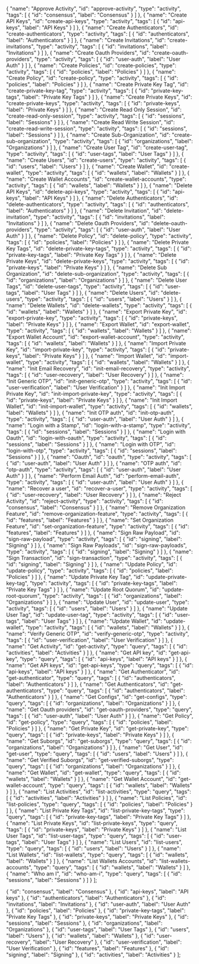   {
    "name": "Approve Activity",
    "id": "approve-activity",
    "type": "activity",
    "tags": [
      {
        "id": "consensus",
        "label": "Consensus"
      }
    ]
  },
  {
    "name": "Create API Keys",
    "id": "create-api-keys",
    "type": "activity",
    "tags": [
      {
        "id": "api-keys",
        "label": "API Keys"
      }
    ]
  },
  {
    "name": "Create Authenticators",
    "id": "create-authenticators",
    "type": "activity",
    "tags": [
      {
        "id": "authenticators",
        "label": "Authenticators"
      }
    ]
  },
  {
    "name": "Create Invitations",
    "id": "create-invitations",
    "type": "activity",
    "tags": [
      {
        "id": "invitations",
        "label": "Invitations"
      }
    ]
  },
  {
    "name": "Create Oauth Providers",
    "id": "create-oauth-providers",
    "type": "activity",
    "tags": [
      {
        "id": "user-auth",
        "label": "User Auth"
      }
    ]
  },
  {
    "name": "Create Policies",
    "id": "create-policies",
    "type": "activity",
    "tags": [
      {
        "id": "policies",
        "label": "Policies"
      }
    ]
  },
  {
    "name": "Create Policy",
    "id": "create-policy",
    "type": "activity",
    "tags": [
      {
        "id": "policies",
        "label": "Policies"
      }
    ]
  },
  {
    "name": "Create Private Key Tag",
    "id": "create-private-key-tag",
    "type": "activity",
    "tags": [
      {
        "id": "private-key-tags",
        "label": "Private Key Tags"
      }
    ]
  },
  {
    "name": "Create Private Keys",
    "id": "create-private-keys",
    "type": "activity",
    "tags": [
      {
        "id": "private-keys",
        "label": "Private Keys"
      }
    ]
  },
  {
    "name": "Create Read Only Session",
    "id": "create-read-only-session",
    "type": "activity",
    "tags": [
      {
        "id": "sessions",
        "label": "Sessions"
      }
    ]
  },
  {
    "name": "Create Read Write Session",
    "id": "create-read-write-session",
    "type": "activity",
    "tags": [
      {
        "id": "sessions",
        "label": "Sessions"
      }
    ]
  },
  {
    "name": "Create Sub-Organization",
    "id": "create-sub-organization",
    "type": "activity",
    "tags": [
      {
        "id": "organizations",
        "label": "Organizations"
      }
    ]
  },
  {
    "name": "Create User Tag",
    "id": "create-user-tag",
    "type": "activity",
    "tags": [
      {
        "id": "user-tags",
        "label": "User Tags"
      }
    ]
  },
  {
    "name": "Create Users",
    "id": "create-users",
    "type": "activity",
    "tags": [
      {
        "id": "users",
        "label": "Users"
      }
    ]
  },
  {
    "name": "Create Wallet",
    "id": "create-wallet",
    "type": "activity",
    "tags": [
      {
        "id": "wallets",
        "label": "Wallets"
      }
    ]
  },
  {
    "name": "Create Wallet Accounts",
    "id": "create-wallet-accounts",
    "type": "activity",
    "tags": [
      {
        "id": "wallets",
        "label": "Wallets"
      }
    ]
  },
  {
    "name": "Delete API Keys",
    "id": "delete-api-keys",
    "type": "activity",
    "tags": [
      {
        "id": "api-keys",
        "label": "API Keys"
      }
    ]
  },
  {
    "name": "Delete Authenticators",
    "id": "delete-authenticators",
    "type": "activity",
    "tags": [
      {
        "id": "authenticators",
        "label": "Authenticators"
      }
    ]
  },
  {
    "name": "Delete Invitation",
    "id": "delete-invitation",
    "type": "activity",
    "tags": [
      {
        "id": "invitations",
        "label": "Invitations"
      }
    ]
  },
  {
    "name": "Delete Oauth Providers",
    "id": "delete-oauth-providers",
    "type": "activity",
    "tags": [
      {
        "id": "user-auth",
        "label": "User Auth"
      }
    ]
  },
  {
    "name": "Delete Policy",
    "id": "delete-policy",
    "type": "activity",
    "tags": [
      {
        "id": "policies",
        "label": "Policies"
      }
    ]
  },
  {
    "name": "Delete Private Key Tags",
    "id": "delete-private-key-tags",
    "type": "activity",
    "tags": [
      {
        "id": "private-key-tags",
        "label": "Private Key Tags"
      }
    ]
  },
  {
    "name": "Delete Private Keys",
    "id": "delete-private-keys",
    "type": "activity",
    "tags": [
      {
        "id": "private-keys",
        "label": "Private Keys"
      }
    ]
  },
  {
    "name": "Delete Sub Organization",
    "id": "delete-sub-organization",
    "type": "activity",
    "tags": [
      {
        "id": "organizations",
        "label": "Organizations"
      }
    ]
  },
  {
    "name": "Delete User Tags",
    "id": "delete-user-tags",
    "type": "activity",
    "tags": [
      {
        "id": "user-tags",
        "label": "User Tags"
      }
    ]
  },
  {
    "name": "Delete Users",
    "id": "delete-users",
    "type": "activity",
    "tags": [
      {
        "id": "users",
        "label": "Users"
      }
    ]
  },
  {
    "name": "Delete Wallets",
    "id": "delete-wallets",
    "type": "activity",
    "tags": [
      {
        "id": "wallets",
        "label": "Wallets"
      }
    ]
  },
  {
    "name": "Export Private Key",
    "id": "export-private-key",
    "type": "activity",
    "tags": [
      {
        "id": "private-keys",
        "label": "Private Keys"
      }
    ]
  },
  {
    "name": "Export Wallet",
    "id": "export-wallet",
    "type": "activity",
    "tags": [
      {
        "id": "wallets",
        "label": "Wallets"
      }
    ]
  },
  {
    "name": "Export Wallet Account",
    "id": "export-wallet-account",
    "type": "activity",
    "tags": [
      {
        "id": "wallets",
        "label": "Wallets"
      }
    ]
  },
  {
    "name": "Import Private Key",
    "id": "import-private-key",
    "type": "activity",
    "tags": [
      {
        "id": "private-keys",
        "label": "Private Keys"
      }
    ]
  },
  {
    "name": "Import Wallet",
    "id": "import-wallet",
    "type": "activity",
    "tags": [
      {
        "id": "wallets",
        "label": "Wallets"
      }
    ]
  },
  {
    "name": "Init Email Recovery",
    "id": "init-email-recovery",
    "type": "activity",
    "tags": [
      {
        "id": "user-recovery",
        "label": "User Recovery"
      }
    ]
  },
  {
    "name": "Init Generic OTP",
    "id": "init-generic-otp",
    "type": "activity",
    "tags": [
      {
        "id": "user-verification",
        "label": "User Verification"
      }
    ]
  },
  {
    "name": "Init Import Private Key",
    "id": "init-import-private-key",
    "type": "activity",
    "tags": [
      {
        "id": "private-keys",
        "label": "Private Keys"
      }
    ]
  },
  {
    "name": "Init Import Wallet",
    "id": "init-import-wallet",
    "type": "activity",
    "tags": [
      {
        "id": "wallets",
        "label": "Wallets"
      }
    ]
  },
  {
    "name": "Init OTP auth",
    "id": "init-otp-auth",
    "type": "activity",
    "tags": [
      {
        "id": "user-auth",
        "label": "User Auth"
      }
    ]
  },
  {
    "name": "Login with a Stamp",
    "id": "login-with-a-stamp",
    "type": "activity",
    "tags": [
      {
        "id": "sessions",
        "label": "Sessions"
      }
    ]
  },
  {
    "name": "Login with Oauth",
    "id": "login-with-oauth",
    "type": "activity",
    "tags": [
      {
        "id": "sessions",
        "label": "Sessions"
      }
    ]
  },
  {
    "name": "Login with OTP",
    "id": "login-with-otp",
    "type": "activity",
    "tags": [
      {
        "id": "sessions",
        "label": "Sessions"
      }
    ]
  },
  {
    "name": "Oauth",
    "id": "oauth",
    "type": "activity",
    "tags": [
      {
        "id": "user-auth",
        "label": "User Auth"
      }
    ]
  },
  {
    "name": "OTP auth",
    "id": "otp-auth",
    "type": "activity",
    "tags": [
      {
        "id": "user-auth",
        "label": "User Auth"
      }
    ]
  },
  {
    "name": "Perform Email Auth",
    "id": "perform-email-auth",
    "type": "activity",
    "tags": [
      {
        "id": "user-auth",
        "label": "User Auth"
      }
    ]
  },
  {
    "name": "Recover a user",
    "id": "recover-a-user",
    "type": "activity",
    "tags": [
      {
        "id": "user-recovery",
        "label": "User Recovery"
      }
    ]
  },
  {
    "name": "Reject Activity",
    "id": "reject-activity",
    "type": "activity",
    "tags": [
      {
        "id": "consensus",
        "label": "Consensus"
      }
    ]
  },
  {
    "name": "Remove Organization Feature",
    "id": "remove-organization-feature",
    "type": "activity",
    "tags": [
      {
        "id": "features",
        "label": "Features"
      }
    ]
  },
  {
    "name": "Set Organization Feature",
    "id": "set-organization-feature",
    "type": "activity",
    "tags": [
      {
        "id": "features",
        "label": "Features"
      }
    ]
  },
  {
    "name": "Sign Raw Payload",
    "id": "sign-raw-payload",
    "type": "activity",
    "tags": [
      {
        "id": "signing",
        "label": "Signing"
      }
    ]
  },
  {
    "name": "Sign Raw Payloads",
    "id": "sign-raw-payloads",
    "type": "activity",
    "tags": [
      {
        "id": "signing",
        "label": "Signing"
      }
    ]
  },
  {
    "name": "Sign Transaction",
    "id": "sign-transaction",
    "type": "activity",
    "tags": [
      {
        "id": "signing",
        "label": "Signing"
      }
    ]
  },
  {
    "name": "Update Policy",
    "id": "update-policy",
    "type": "activity",
    "tags": [
      {
        "id": "policies",
        "label": "Policies"
      }
    ]
  },
  {
    "name": "Update Private Key Tag",
    "id": "update-private-key-tag",
    "type": "activity",
    "tags": [
      {
        "id": "private-key-tags",
        "label": "Private Key Tags"
      }
    ]
  },
  {
    "name": "Update Root Quorum",
    "id": "update-root-quorum",
    "type": "activity",
    "tags": [
      {
        "id": "organizations",
        "label": "Organizations"
      }
    ]
  },
  {
    "name": "Update User",
    "id": "update-user",
    "type": "activity",
    "tags": [
      {
        "id": "users",
        "label": "Users"
      }
    ]
  },
  {
    "name": "Update User Tag",
    "id": "update-user-tag",
    "type": "activity",
    "tags": [
      {
        "id": "user-tags",
        "label": "User Tags"
      }
    ]
  },
  {
    "name": "Update Wallet",
    "id": "update-wallet",
    "type": "activity",
    "tags": [
      {
        "id": "wallets",
        "label": "Wallets"
      }
    ]
  },
  {
    "name": "Verify Generic OTP",
    "id": "verify-generic-otp",
    "type": "activity",
    "tags": [
      {
        "id": "user-verification",
        "label": "User Verification"
      }
    ]
  },
  {
    "name": "Get Activity",
    "id": "get-activity",
    "type": "query",
    "tags": [
      {
        "id": "activities",
        "label": "Activities"
      }
    ]
  },
  {
    "name": "Get API key",
    "id": "get-api-key",
    "type": "query",
    "tags": [
      {
        "id": "api-keys",
        "label": "API keys"
      }
    ]
  },
  {
    "name": "Get API keys",
    "id": "get-api-keys",
    "type": "query",
    "tags": [
      {
        "id": "api-keys",
        "label": "API keys"
      }
    ]
  },
  {
    "name": "Get Authenticator",
    "id": "get-authenticator",
    "type": "query",
    "tags": [
      {
        "id": "authenticators",
        "label": "Authenticators"
      }
    ]
  },
  {
    "name": "Get Authenticators",
    "id": "get-authenticators",
    "type": "query",
    "tags": [
      {
        "id": "authenticators",
        "label": "Authenticators"
      }
    ]
  },
  {
    "name": "Get Configs",
    "id": "get-configs",
    "type": "query",
    "tags": [
      {
        "id": "organizations",
        "label": "Organizations"
      }
    ]
  },
  {
    "name": "Get Oauth providers",
    "id": "get-oauth-providers",
    "type": "query",
    "tags": [
      {
        "id": "user-auth",
        "label": "User Auth"
      }
    ]
  },
  {
    "name": "Get Policy",
    "id": "get-policy",
    "type": "query",
    "tags": [
      {
        "id": "policies",
        "label": "Policies"
      }
    ]
  },
  {
    "name": "Get Private Key",
    "id": "get-private-key",
    "type": "query",
    "tags": [
      {
        "id": "private-keys",
        "label": "Private Keys"
      }
    ]
  },
  {
    "name": "Get Suborgs",
    "id": "get-suborgs",
    "type": "query",
    "tags": [
      {
        "id": "organizations",
        "label": "Organizations"
      }
    ]
  },
  {
    "name": "Get User",
    "id": "get-user",
    "type": "query",
    "tags": [
      {
        "id": "users",
        "label": "Users"
      }
    ]
  },
  {
    "name": "Get Verified Suborgs",
    "id": "get-verified-suborgs",
    "type": "query",
    "tags": [
      {
        "id": "organizations",
        "label": "Organizations"
      }
    ]
  },
  {
    "name": "Get Wallet",
    "id": "get-wallet",
    "type": "query",
    "tags": [
      {
        "id": "wallets",
        "label": "Wallets"
      }
    ]
  },
  {
    "name": "Get Wallet Account",
    "id": "get-wallet-account",
    "type": "query",
    "tags": [
      {
        "id": "wallets",
        "label": "Wallets"
      }
    ]
  },
  {
    "name": "List Activities",
    "id": "list-activities",
    "type": "query",
    "tags": [
      {
        "id": "activities",
        "label": "Activities"
      }
    ]
  },
  {
    "name": "List Policies",
    "id": "list-policies",
    "type": "query",
    "tags": [
      {
        "id": "policies",
        "label": "Policies"
      }
    ]
  },
  {
    "name": "List Private Key Tags",
    "id": "list-private-key-tags",
    "type": "query",
    "tags": [
      {
        "id": "private-key-tags",
        "label": "Private Key Tags"
      }
    ]
  },
  {
    "name": "List Private Keys",
    "id": "list-private-keys",
    "type": "query",
    "tags": [
      {
        "id": "private-keys",
        "label": "Private Keys"
      }
    ]
  },
  {
    "name": "List User Tags",
    "id": "list-user-tags",
    "type": "query",
    "tags": [
      {
        "id": "user-tags",
        "label": "User Tags"
      }
    ]
  },
  {
    "name": "List Users",
    "id": "list-users",
    "type": "query",
    "tags": [
      {
        "id": "users",
        "label": "Users"
      }
    ]
  },
  {
    "name": "List Wallets",
    "id": "list-wallets",
    "type": "query",
    "tags": [
      {
        "id": "wallets",
        "label": "Wallets"
      }
    ]
  },
  {
    "name": "List Wallets Accounts",
    "id": "list-wallets-accounts",
    "type": "query",
    "tags": [
      {
        "id": "wallets",
        "label": "Wallets"
      }
    ]
  },
  {
    "name": "Who am I",
    "id": "who-am-i",
    "type": "query",
    "tags": [
      {
        "id": "sessions",
        "label": "Sessions"
      }
    ]
  }
];

  {
    "id": "consensus",
    "label": "Consensus"
  },
  {
    "id": "api-keys",
    "label": "API keys"
  },
  {
    "id": "authenticators",
    "label": "Authenticators"
  },
  {
    "id": "invitations",
    "label": "Invitations"
  },
  {
    "id": "user-auth",
    "label": "User Auth"
  },
  {
    "id": "policies",
    "label": "Policies"
  },
  {
    "id": "private-key-tags",
    "label": "Private Key Tags"
  },
  {
    "id": "private-keys",
    "label": "Private Keys"
  },
  {
    "id": "sessions",
    "label": "Sessions"
  },
  {
    "id": "organizations",
    "label": "Organizations"
  },
  {
    "id": "user-tags",
    "label": "User Tags"
  },
  {
    "id": "users",
    "label": "Users"
  },
  {
    "id": "wallets",
    "label": "Wallets"
  },
  {
    "id": "user-recovery",
    "label": "User Recovery"
  },
  {
    "id": "user-verification",
    "label": "User Verification"
  },
  {
    "id": "features",
    "label": "Features"
  },
  {
    "id": "signing",
    "label": "Signing"
  },
  {
    "id": "activities",
    "label": "Activities"
  }
];